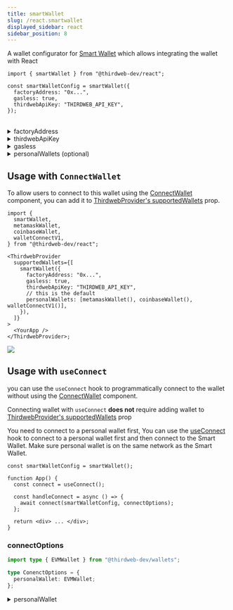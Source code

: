 ```yaml
---
title: smartWallet
slug: /react.smartwallet
displayed_sidebar: react
sidebar_position: 8
---
```



A wallet configurator for [Smart Wallet](/wallet/smart-wallet) which allows integrating the wallet with React

```tsx
import { smartWallet } from "@thirdweb-dev/react";

const smartWalletConfig = smartWallet({
  factoryAddress: "0x...",
  gasless: true,
  thirdwebApiKey: "THIRDWEB_API_KEY",
});
```

<CustomizeWalletConfigurator
  config="smartWalletConfig"
  configurator="smartWallet"
  connectUI="SmartWalletConnectUI"
  selectUI="SmartWalletSelectUI"
/>

<br />

<details>
  <summary>factoryAddress</summary>
  <div>

The address of the Smart Wallet Factory contract.

Must be a `string`.

</div>
</details>

<details>
  <summary>thirdwebApiKey</summary>
  <div>

Your thirdweb API key can be obtained from the [thirdweb dashboard](https://thirdweb.com/dashboard/api-keys).

If you're using your own bundler and paymaster, you can set this to an empty string.

Must be a `string`.

</div>
</details>

<details>
  <summary>gasless</summary>
  <div>

Whether to turn on or off gasless transactions.

- If set to `true`, all gas fees will be paid by a paymaster.
- If set to `false`, all gas fees will be paid by the Smart Wallet itself (needs to be funded).

Must be a `boolean`.

</div>
</details>

<details>
  <summary>personalWallets (optional) </summary>
  <div>

An array of personal wallets to show in ConnectWallet Modal for personal wallet selection

This is only relevant when connecting smartWallet with [ConnectWallet](https://portal.thirdweb.com/react/react.connectwallet) component.

```ts
import {
  smartWallet,
  metamaskWallet,
  coinbaseWallet,
  walletConnectV1,
} from "@thirdweb-dev/react";

smartWallet({
  // this is the default
  personalWallets: [metamaskWallet(), coinbaseWallet(), walletConnectV1()],
  // ...
});
```

Must be of type `WalletConfig[]`

</div>
</details>

## Usage with `ConnectWallet`

To allow users to connect to this wallet using the [ConnectWallet](/react/react.connectwallet) component, you can add it to [ThirdwebProvider's supportedWallets](/react/react.thirdwebprovider#supportedwallets-optional) prop.

```tsx
import {
  smartWallet,
  metamaskWallet,
  coinbaseWallet,
  walletConnectV1,
} from "@thirdweb-dev/react";

<ThirdwebProvider
  supportedWallets={[
    smartWallet({
      factoryAddress: "0x...",
      gasless: true,
      thirdwebApiKey: "THIRDWEB_API_KEY",
      // this is the default
      personalWallets: [metamaskWallet(), coinbaseWallet(), walletConnectV1()],
    }),
  ]}
>
  <YourApp />
</ThirdwebProvider>;
```

<img src="/assets/connect-wallet/smart-select-personal-wallet.png" />

## Usage with `useConnect`

you can use the `useConnect` hook to programmatically connect to the wallet without using the [ConnectWallet](/react/react.connectwallet) component.

Connecting wallet with `useConnect` **does not** require adding wallet to [ThirdwebProvider's supportedWallets](/react/react.thirdwebprovider#supportedwallets-optional) prop

You need to connect to a personal wallet first, You can use the [useConnect](/react/react.useconnect) hook to connect to a personal wallet first and then connect to the Smart Wallet. Make sure personal wallet is on the same network as the Smart Wallet.

```tsx
const smartWalletConfig = smartWallet();

function App() {
  const connect = useConnect();

  const handleConnect = async () => {
    await connect(smartWalletConfig, connectOptions);
  };

  return <div> ... </div>;
}
```

### connectOptions

```ts
import type { EVMWallet } from "@thirdweb-dev/wallets";

type ConenctOptions = {
  personalWallet: EVMWallet;
};
```

<details>
  <summary> personalWallet </summary>
<div>

The instance of a personal wallet that can sign transactions on the Smart Wallet

</div>
</details>
